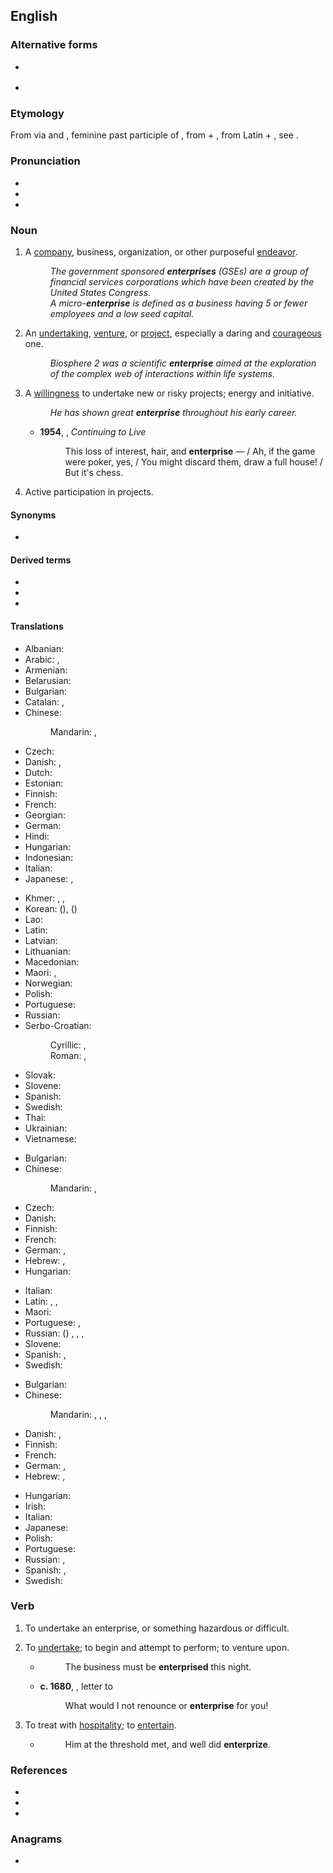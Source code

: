 {{also|Enterprise}}
==English==
{{wikipedia}}

===Alternative forms===
* {{l|en|enterprize}} {{qualifier|chiefly archaic}}
* {{l|en|entreprise}} {{qualifier|chiefly archaic}}

===Etymology===
{{PIE root|en|gʰed}}
From {{der|en|fro|-}} via {{der|en|enm|-}} and {{der|en|frm|entreprise}}, feminine past participle of {{m|fro|entreprendre||to undertake}}, from {{m|frm|entre||in between}} + {{m|fro|prendre||to take}}, from Latin {{m|la|inter}} + {{m|la|prehendō}}, see {{m|en|prehensile}}.

===Pronunciation===
* {{IPA|en|/ˈɛntɚˌpɹaɪz/}}
* {{hyph|en|en|ter|prise}}
* {{audio|en|en-us-enterprise.ogg|Audio (US)}}

===Noun===
{{en-noun|~}}

# A [[company]], business, organization, or other purposeful [[endeavor]].
#: ''The government sponsored '''enterprises''' (GSEs) are a group of financial services corporations which have been created by the United States Congress.''
#: ''A micro-'''enterprise''' is defined as a business having 5 or fewer employees and a low seed capital.''
# An [[undertaking]], [[venture]], or [[project]], especially a daring and [[courageous]] one.
#: ''Biosphere 2 was a scientific '''enterprise''' aimed at the exploration of the complex web of interactions within life systems.''
# {{lb|en|uncountable}} A [[willingness]] to undertake new or risky projects; energy and initiative.
#: ''He has shown great '''enterprise''' throughout his early career.''
#* '''1954''', {{w|Philip Larkin}}, ''Continuing to Live''
#*: This loss of interest, hair, and '''enterprise''' — / Ah, if the game were poker, yes, / You might discard them, draw a full house! / But it's chess.
# {{lb|en|uncountable}} Active participation in projects. {{rfex|en}}

====Synonyms====
* {{l|en|initiative}}

====Derived terms====
* {{l|en|enterprising}}
* {{l|en|commercial enterprise}}
* {{l|en|scientific enterprise}}

====Translations====
{{trans-top|company, business, organization, or endeavor}}
* Albanian: {{t+|sq|ndërmarrje|f}}
* Arabic: {{t|ar|مُغَامَرَة|f}} {{qualifier|venture}}, {{t|ar|شَرِكَة‎|f}} {{qualifier|company}}
* Armenian: {{t+|hy|ձեռնարկություն}}
* Belarusian: {{t|be|прадпрые́мства|n}}
* Bulgarian: {{t+|bg|предприя́тие|n}}
* Catalan: {{t+|ca|empresa|f}}, {{t+|ca|companyia|f}}
* Chinese:
*: Mandarin: {{t+|cmn|企業}}, {{t+|cmn|企业|tr=qǐyè}}
* Czech: {{t+|cs|podnik|m}}
* Danish: {{t+|da|virksomhed}}, {{t|da|foretagende}}
* Dutch: {{t+|nl|onderneming|f}}
* Estonian: {{t|et|ettevõte}}
* Finnish: {{t+|fi|yritys}}
* French: {{t+|fr|entreprise|f}}
* Georgian: {{t|ka|საწარმო}}
* German: {{t+|de|Unternehmen|n}}
* Hindi: {{t+|hi|उद्यम|m|sc=Deva}}
* Hungarian: {{t+|hu|vállalkozás}}
* Indonesian: {{t|id|badan usaha}}
* Italian: {{t+|it|impresa|f}}
* Japanese: {{t+|ja|企業|tr=きぎょう, kigyō}}, {{t+|ja|事業|tr=じぎょう, jigyō}}
{{trans-mid}}
* Khmer: {{t+|km|ក្រុមហ៊ុន}}, {{t+|km|សហគ្រាស}}, {{t|km|ឧស្សាហកម្ម}}
* Korean: {{t+|ko|사업}} ({{t+|ko|事業}}), {{t+|ko|기업}} ({{t+|ko|企業}})
* Lao: {{t+|lo|ທຸລະກິດ}}
* Latin: {{t|la|coeptus|n}}
* Latvian: {{t|lv|uzņēmums|m}}
* Lithuanian: {{t+|lt|įmonė|f}}
* Macedonian: {{t|mk|претпријатие|n}}
* Maori: {{t|mi|hinonga}}, {{t|mi|pakihi}}
* Norwegian: {{t|no|foretagende}}
* Polish: {{t+|pl|przedsiębiorstwo|n}}
* Portuguese: {{t+|pt|empresa|f}}
* Russian: {{t+|ru|предприя́тие|n}}
* Serbo-Croatian:
*: Cyrillic: {{t|sh|предузеће|n}}, {{t|sh|подузеће|n}}
*: Roman: {{t+|sh|preduzeće|n}}, {{t+|sh|poduzeće|n}}
* Slovak: {{t|sk|podnik|m}}
* Slovene: {{t|sl|podjetje|n}}
* Spanish: {{t+|es|empresa|f}}
* Swedish: {{t+|sv|företag|n}}
* Thai: {{t+|th|ธุรกิจ}}
* Ukrainian: {{t+|uk|підприє́мство|n}}
* Vietnamese: {{t+|vi|xí nghiệp}}
{{trans-bottom}}

{{trans-top|undertaking, especially a daring and courageous one}}
* Bulgarian: {{t+|bg|предприемчи́вост|f}}
* Chinese:
*: Mandarin: {{t+|cmn|事業}}, {{t+|cmn|事业|tr=shìyè}}
* Czech: {{t+|cs|podnik|m}}
* Danish: {{t|da|bedrift}}
* Finnish: {{t+|fi|hanke}}
* French: {{t+|fr|venture|f}}
* German: {{t+|de|Unterfangen|n}}, {{t+|de|Vorhaben|m}}
* Hebrew: {{t+|he|מבצע|tr=mivtsa}}, {{t|he|יזמה|tr=yozma}}
* Hungarian: {{t+|hu|vállalkozás}}
{{trans-mid}}
* Italian: {{t+|it|impresa|f}}
* Latin: {{t|la|susceptum|n}}, {{t|la|ausum|n}}, {{t|la|coeptus|n}}
* Maori: {{t|mi|hinonga}}
* Portuguese: {{t+|pt|empreendimento}}, {{t|pt|empreitada|f}}
* Russian: ({{l|ru|рискованный}}) {{t+|ru|прое́кт|m|tr=proékt}}, {{t+|ru|начина́ние|n}}, {{t+|ru|зате́я|f}}, {{t+|ru|предприя́тие|n}}
* Slovene: {{t|sl|podvig|m}}
* Spanish: {{t+|es|empresa}}, {{t+|es|emprendimiento}}
* Swedish: {{t|sv|vågstycke|n}}
{{trans-bottom}}

{{trans-top|willingness to undertake projects, energy and initiative}}
* Bulgarian: {{t+|bg|инициати́ва|f}}
* Chinese:
*: Mandarin: {{t+|cmn|事業心|sc=Hani}}, {{t+|cmn|事业心|tr=shìyèxīn|sc=Hani}}, {{t+|cmn|進取心|sc=Hani}}, {{t+|cmn|进取心|tr=jìnqǔxīn|sc=Hani}}
* Danish: {{t|da|foretagsomhed}}, {{t|da|initiativ}}
* Finnish: {{t+|fi|yritteliäisyys}}
* French: {{t+|fr|initiative|f}}
* German: {{t|de|Unternehmungsgeist|m}}, {{t+|de|Unternehmungslust|f}}
* Hebrew: {{t|he|יזמות|tr=yazamut}}, {{t|he|יזמה|tr=yozma}}
{{trans-mid}}
* Hungarian: {{t|hu|vállalkozókedv}}
* Irish: {{t|ga|borrúlacht|f}}
* Italian: {{t+|it|iniziativa|f}}
* Japanese: {{t|ja|冒険心|tr=ぼうけんしん, bōkenshin}}
* Polish: {{t+|pl|przedsiębiorczość|f}}
* Portuguese: {{t+|pt|iniciativa|f}}
* Russian: {{t+|ru|предприи́мчивость|f}}, {{t+|ru|инициати́ва|f}}
* Spanish: {{t+|es|empuje}}, {{t+|es|iniciativa}}
* Swedish: {{t|sv|vågstycke|c}}
{{trans-bottom}}

===Verb===
{{en-verb|enterpris}}

# {{lb|en|intransitive}} To undertake an enterprise, or something hazardous or difficult.
#: {{rfquotek|en|Alexander Pope}}
# {{lb|en|transitive}} To [[undertake]]; to begin and attempt to perform; to venture upon.
#* {{RQ:Dryden The Conquest of Granada}}
#*: The business must be '''enterprised''' this night.
#* '''c. 1680''', {{w|Thomas Otway}}, letter to {{w|Elizabeth Barry}}
#*: What would I not renounce or '''enterprise''' for you!
# {{lb|en|transitive}} To treat with [[hospitality]]; to [[entertain]].
#* {{RQ:Spenser FQ|2|2|stanza=14}}
#*: Him at the threshold met, and well did '''enterprize'''.

{{Webster 1913}}

===References===
* {{R:OneLook}}
* {{R:Keywords 21st}}
* {{R:Century 1911}}

===Anagrams===
* {{anagrams|en|a=eeeinprrst|entreprise}}